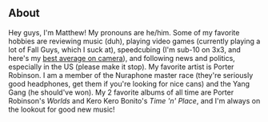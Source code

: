 ## About

Hey guys, I'm Matthew! My pronouns are he/him. Some of my favorite hobbies are reviewing music (duh), playing video games (currently playing a lot of Fall Guys, which I suck at), speedcubing (I'm sub-10 on 3x3, and here's my [best average on camera](https://www.youtube.com/watch?v=Gio-ATwqN5k)), and following news and politics, especially in the US (please make it stop). My favorite artist is Porter Robinson. I am a member of the Nuraphone master race (they're seriously good headphones, get them if you're looking for nice cans) and the Yang Gang (he should've won). My 2 favorite albums of all time are Porter Robinson's *Worlds* and Kero Kero Bonito's *Time 'n' Place*, and I'm always on the lookout for good new music!
